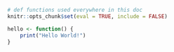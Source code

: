 ```r
# def functions used everywhere in this doc
knitr::opts_chunk$set(eval = TRUE, include = FALSE)
```

```r
hello <- function() {
    print("Hello World!")
}
```
